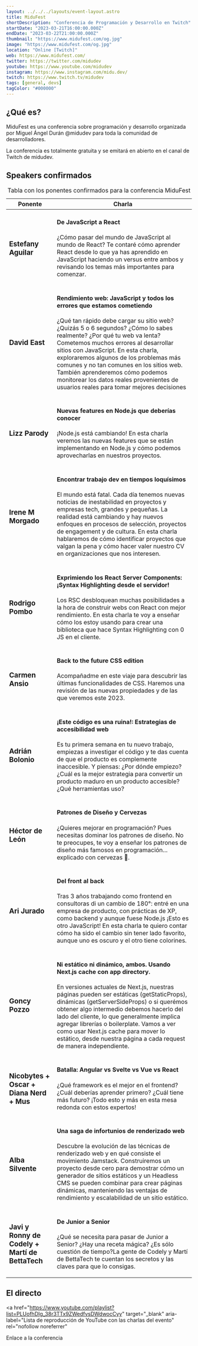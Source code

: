 ```yaml
---
layout: ../../../layouts/event-layout.astro
title: MiduFest
shortDescription: "Conferencia de Programación y Desarrollo en Twitch"
startDate: "2023-03-21T16:00:00.000Z"
endDate: "2023-03-22T21:00:00.000Z"
thumbnail: "https://www.midufest.com/og.jpg"
image: "https://www.midufest.com/og.jpg"
location: "Online [Twitch]"
web: https://www.midufest.com/
twitter: https://twitter.com/midudev
youtube: https://www.youtube.com/midudev
instagram: https://www.instagram.com/midu.dev/
twitch: https://www.twitch.tv/midudev
tags: [general, devs]
tagColor: "#000000"
---
```



## ¿Qué es?

MiduFest es una conferencia sobre programación y desarrollo organizada por Miguel Ángel Durán <ExternalLink href="https://twitter.com/midudev">@midudev</ExternalLink> para toda la comunidad de desarrolladores.

La conferencia es totalmente gratuita y se emitará en abierto en el canal de <ExternalLink href="https://twitch.tv/midudev">Twitch de midudev</ExternalLink>.

## Speakers confirmados

<table id="speakers">
  <caption class="hidden">
    Tabla con los ponentes confirmados para la conferencia MiduFest
  </caption>
  <thead>
    <tr>
      <th scope="col" id="speaker">
        Ponente
      </th>
      <th scope="col" id="talk">
        Charla
      </th>
    </tr>
  </thead>
  <tbody>
    <tr>
      <td headers="speaker">
        <h3>Estefany Aguilar</h3>
        <p>
          <SocialLink
            type="twitter"
            href="https://twitter.com/teffcode"
            name="Estefany Aguilar"
          />
        </p>
      </td>
      <td headers="talk">
        <h4>De JavaScript a React</h4>
        <p>
          ¿Cómo pasar del mundo de JavaScript al mundo de React? Te contaré cómo
          aprender React desde lo que ya has aprendido en JavaScript haciendo un
          versus entre ambos y revisando los temas más importantes para
          comenzar.
        </p>
      </td>
    </tr>
    <tr>
      <td headers="speaker">
        <h3>David East</h3>
        <p>
          <SocialLink
            type="twitter"
            href="https://twitter.com/_davideast"
            name="David East"
          />
        </p>
      </td>
      <td headers="talk">
        <h4>
          Rendimiento web: JavaScript y todos los errores que estamos cometiendo
        </h4>
        <p>
          ¿Qué tan rápido debe cargar su sitio web? ¿Quizás 5 o 6 segundos?
          ¿Cómo lo sabes realmente? ¿Por qué tu web va lenta? Cometemos muchos
          errores al desarrollar sitios con JavaScript. En esta charla,
          exploraremos algunos de los problemas más comunes y no tan comunes en
          los sitios web. También aprenderemos cómo podemos monitorear los datos
          reales provenientes de usuarios reales para tomar mejores decisiones
        </p>
      </td>
    </tr>
    <tr>
      <td headers="speaker">
        <h3>Lizz Parody</h3>
        <p>
          <SocialLink
            type="twitter"
            href="https://twitter.com/LizzParody"
            name="Lizz Parody"
          />
        </p>
      </td>
      <td headers="talk">
        <h4>Nuevas features en Node.js que deberías conocer</h4>
        <p>
          ¡Node.js está cambiando! En esta charla veremos las nuevas features
          que se están implementando en Node.js y cómo podemos aprovecharlas en
          nuestros proyectos.
        </p>
      </td>
    </tr>
    <tr>
      <td headers="speaker">
        <h3>Irene M Morgado</h3>
        <p>
          <SocialLink
            type="twitter"
            href="https://twitter.com/IrnMM"
            name="Irene M Morgado"
          />
        </p>
      </td>
      <td headers="talk">
        <h4>Encontrar trabajo dev en tiempos loquísimos</h4>
        <p>
          El mundo está fatal. Cada día tenemos nuevas noticias de inestabilidad
          en proyectos y empresas tech, grandes y pequeñas. La realidad está
          cambiando y hay nuevos enfoques en procesos de selección, proyectos de
          engagement y de cultura. En esta charla hablaremos de cómo identificar
          proyectos que valgan la pena y cómo hacer valer nuestro CV en
          organizaciones que nos interesen.
        </p>
      </td>
    </tr>
    <tr>
      <td headers="speaker">
        <h3>Rodrigo Pombo</h3>
        <p>
          <SocialLink
            type="twitter"
            href="https://twitter.com/pomber"
            name="Rodrigo Pombo"
          />
        </p>
      </td>
      <td headers="talk">
        <h4>
          Exprimiendo los React Server Components: ¡Syntax Highlighting desde el
          servidor!
        </h4>
        <p>
          Los RSC desbloquean muchas posibilidades a la hora de construir webs
          con React con mejor rendimiento. En esta charla te voy a enseñar cómo
          los estoy usando para crear una biblioteca que hace Syntax
          Highlighting con 0 JS en el cliente.
        </p>
      </td>
    </tr>
    <tr>
      <td headers="speaker">
        <h3>Carmen Ansio</h3>
        <p>
          <SocialLink
            type="twitter"
            href="https://twitter.com/carmenansio"
            name="Carmen Ansio"
          />
        </p>
      </td>
      <td headers="talk">
        <h4>Back to the future CSS edition</h4>
        <p>
          Acompañadme en este viaje para descubrir las últimas funcionalidades
          de CSS. Haremos una revisión de las nuevas propiedades y de las que
          veremos este 2023.
        </p>
      </td>
    </tr>
    <tr>
      <td headers="speaker">
        <h3>Adrián Bolonio</h3>
        <p>
          <SocialLink
            type="twitter"
            href="https://twitter.com/bolonio"
            name="Adrián Bolonio"
          />
        </p>
      </td>
      <td headers="talk">
        <h4>¡Este código es una ruina!: Estrategias de accesibilidad web</h4>
        <p>
          Es tu primera semana en tu nuevo trabajo, empiezas a investigar el
          código y te das cuenta de que el producto es complemente inaccesible.
          Y piensas: ¿Por dónde empiezo? ¿Cuál es la mejor estrategia para
          convertir un producto maduro en un producto accesible? ¿Qué
          herramientas uso?
        </p>
      </td>
    </tr>
    <tr>
      <td headers="speaker">
        <h3>Héctor de León</h3>
        <p>
          <SocialLink
            type="twitter"
            href="https://twitter.com/powerhdeleon"
            name="Héctor de León"
          />
        </p>
      </td>
      <td headers="talk">
        <h4>Patrones de Diseño y Cervezas</h4>
        <p>
          ¿Quieres mejorar en programación? Pues necesitas dominar los patrones
          de diseño. No te preocupes, te voy a enseñar los patrones de diseño
          más famosos en programación... explicado con cervezas 🍺.
        </p>
      </td>
    </tr>
    <tr>
      <td headers="speaker">
        <h3>Ari Jurado</h3>
        <p>
          <SocialLink
            type="twitter"
            href="https://twitter.com/Ari_Reinventada"
            name="Ari Jurado"
          />
        </p>
      </td>
      <td headers="talk">
        <h4>Del front al back</h4>
        <p>
          Tras 3 años trabajando como frontend en consultoras di un cambio de
          180°: entré en una empresa de producto, con prácticas de XP, como
          backend y aunque fuese Node.js ¡Esto es otro JavaScript! En esta
          charla te quiero contar cómo ha sido el cambio sin tener lado
          favorito, aunque uno es oscuro y el otro tiene colorines.
        </p>
      </td>
    </tr>
    <tr>
      <td headers="speaker">
        <h3>Goncy Pozzo</h3>
        <p>
          <SocialLink
            type="twitter"
            href="https://twitter.com/goncy"
            name="Goncy Pozzo"
          />
        </p>
      </td>
      <td headers="talk">
        <h4>
          Ni estático ni dinámico, ambos. Usando Next.js cache con app
          directory.
        </h4>
        <p>
          En versiones actuales de Next.js, nuestras páginas pueden ser
          estáticas (getStaticProps), dinámicas (getServerSideProps) o si
          querémos obtener algo intermedio debemos hacerlo del lado del cliente,
          lo que generalmente implica agregar librerías o boilerplate. Vamos a
          ver como usar Next.js cache para mover lo estático, desde nuestra
          página a cada request de manera independiente.
        </p>
      </td>
    </tr>
    <tr>
      <td headers="speaker">
        <h3>Nicobytes + Oscar + Diana Nerd + Mus</h3>
      </td>
      <td headers="talk">
        <h4>Batalla: Angular vs Svelte vs Vue vs React</h4>
        <p>
          ¿Qué framework es el mejor en el frontend? ¿Cuál deberías aprender
          primero? ¿Cuál tiene más futuro? ¡Todo esto y más en esta mesa redonda
          con estos expertos!
        </p>
      </td>
    </tr>
    <tr>
      <td headers="speaker">
        <h3>Alba Silvente</h3>
        <p>
          <SocialLink
            type="twitter"
            href="https://twitter.com/dawntraoz"
            name="Alba Silvente"
          />
        </p>
      </td>
      <td headers="talk">
        <h4>Una saga de infortunios de renderizado web</h4>
        <p>
          Descubre la evolución de las técnicas de renderizado web y en qué
          consiste el movimiento Jamstack. Construiremos un proyecto desde cero
          para demostrar cómo un generador de sitios estáticos y un Headless CMS
          se pueden combinar para crear páginas dinámicas, manteniendo las
          ventajas de rendimiento y escalabilidad de un sitio estático.
        </p>
      </td>
    </tr>
    <tr>
      <td headers="speaker">
        <h3>Javi y Ronny de Codely + Martí de BettaTech</h3>
      </td>
      <td headers="talk">
        <h4>De Junior a Senior</h4>
        <p>
          ¿Qué se necesita para pasar de Junior a Senior? ¿Hay una receta
          mágica? ¿Es sólo cuestión de tiempo?La gente de Codely y Martí de
          BettaTech te cuentan los secretos y las claves para que lo consigas.
        </p>
      </td>
    </tr>
  </tbody>
</table>

## El directo

<a
  href="https://www.youtube.com/playlist?list=PLUofhDIg_38r3TTx9ZWedfvsDWdwocCyy"
  target="_blank"
  aria-label="Lista de reproducción de YouTube con las charlas del evento"
  rel="nofollow noreferrer"
>
  Enlace a la conferencia
</a>
